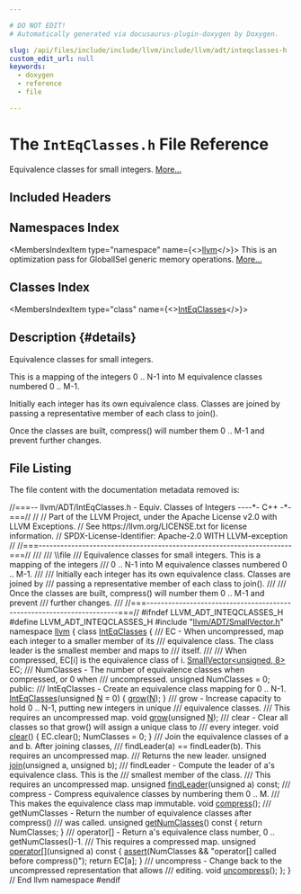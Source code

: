 ```yaml
---

# DO NOT EDIT!
# Automatically generated via docusaurus-plugin-doxygen by Doxygen.

slug: /api/files/include/include/llvm/include/llvm/adt/inteqclasses-h
custom_edit_url: null
keywords:
  - doxygen
  - reference
  - file

---
```





# The `IntEqClasses.h` File Reference

<DoxygenPage pluginConfig={pluginConfig}>

Equivalence classes for small integers. <a href="#details">More...</a>

## Included Headers

<IncludesList>
<IncludesListItem
  filePath="llvm/ADT/SmallVector.h"
  permalink="/docs/api/files/include/include/llvm/include/llvm/adt/smallvector-h"
  isLocal="true" />
</IncludesList>

## Namespaces Index

<MembersIndex>

<MembersIndexItem
  type="namespace"
  name={<><a href="/docs/api/namespaces/llvm">llvm</a></>}>
This is an optimization pass for GlobalISel generic memory operations. <a href="/docs/api/namespaces/llvm/#details">More...</a>
</MembersIndexItem>

</MembersIndex>

## Classes Index

<MembersIndex>

<MembersIndexItem
  type="class"
  name={<><a href="/docs/api/classes/llvm/inteqclasses">IntEqClasses</a></>}>
</MembersIndexItem>

</MembersIndex>

## Description {#details}

Equivalence classes for small integers.

This is a mapping of the integers 0 .. N-1 into M equivalence classes numbered 0 .. M-1.

Initially each integer has its own equivalence class. Classes are joined by passing a representative member of each class to join().

Once the classes are built, compress() will number them 0 .. M-1 and prevent further changes.

## File Listing

The file content with the documentation metadata removed is:

<ProgramListing>

<Link id="l00001" /><CodeLine lineNumber="1"><span class="doxyHighlightComment">//===-- llvm/ADT/IntEqClasses.h - Equiv. Classes of Integers ----&#42;- C++ -&#42;-===//</span></CodeLine>
<Link id="l00002" /><CodeLine lineNumber="2"><span class="doxyHighlightComment">//</span></CodeLine>
<Link id="l00003" /><CodeLine lineNumber="3"><span class="doxyHighlightComment">// Part of the LLVM Project, under the Apache License v2.0 with LLVM Exceptions.</span></CodeLine>
<Link id="l00004" /><CodeLine lineNumber="4"><span class="doxyHighlightComment">// See https://llvm.org/LICENSE.txt for license information.</span></CodeLine>
<Link id="l00005" /><CodeLine lineNumber="5"><span class="doxyHighlightComment">// SPDX-License-Identifier: Apache-2.0 WITH LLVM-exception</span></CodeLine>
<Link id="l00006" /><CodeLine lineNumber="6"><span class="doxyHighlightComment">//</span></CodeLine>
<Link id="l00007" /><CodeLine lineNumber="7"><span class="doxyHighlightComment">//===----------------------------------------------------------------------===//</span></CodeLine>
<Link id="l00008" /><CodeLine lineNumber="8"><span class="doxyHighlightComment">///</span></CodeLine>
<Link id="l00009" /><CodeLine lineNumber="9"><span class="doxyHighlightComment">/// \\file</span></CodeLine>
<Link id="l00010" /><CodeLine lineNumber="10"><span class="doxyHighlightComment">/// Equivalence classes for small integers. This is a mapping of the integers</span></CodeLine>
<Link id="l00011" /><CodeLine lineNumber="11"><span class="doxyHighlightComment">/// 0 .. N-1 into M equivalence classes numbered 0 .. M-1.</span></CodeLine>
<Link id="l00012" /><CodeLine lineNumber="12"><span class="doxyHighlightComment">///</span></CodeLine>
<Link id="l00013" /><CodeLine lineNumber="13"><span class="doxyHighlightComment">/// Initially each integer has its own equivalence class. Classes are joined by</span></CodeLine>
<Link id="l00014" /><CodeLine lineNumber="14"><span class="doxyHighlightComment">/// passing a representative member of each class to join().</span></CodeLine>
<Link id="l00015" /><CodeLine lineNumber="15"><span class="doxyHighlightComment">///</span></CodeLine>
<Link id="l00016" /><CodeLine lineNumber="16"><span class="doxyHighlightComment">/// Once the classes are built, compress() will number them 0 .. M-1 and prevent</span></CodeLine>
<Link id="l00017" /><CodeLine lineNumber="17"><span class="doxyHighlightComment">/// further changes.</span></CodeLine>
<Link id="l00018" /><CodeLine lineNumber="18"><span class="doxyHighlightComment">///</span></CodeLine>
<Link id="l00019" /><CodeLine lineNumber="19"><span class="doxyHighlightComment">//===----------------------------------------------------------------------===//</span></CodeLine>
<Link id="l00020" /><CodeLine lineNumber="20"></CodeLine>
<Link id="l00021" /><CodeLine lineNumber="21"><span class="doxyHighlightPreprocessor">#ifndef LLVM&#95;ADT&#95;INTEQCLASSES&#95;H</span></CodeLine>
<Link id="l00022" /><CodeLine lineNumber="22"><span class="doxyHighlightPreprocessor">#define LLVM&#95;ADT&#95;INTEQCLASSES&#95;H</span></CodeLine>
<Link id="l00023" /><CodeLine lineNumber="23"></CodeLine>
<Link id="l00024" /><CodeLine lineNumber="24"><span class="doxyHighlightPreprocessor">#include &quot;<a href="/docs/api/files/include/include/llvm/include/llvm/adt/smallvector-h">llvm/ADT/SmallVector.h</a>&quot;</span></CodeLine>
<Link id="l00025" /><CodeLine lineNumber="25"></CodeLine>
<Link id="l00026" /><CodeLine lineNumber="26"><span class="doxyHighlightKeyword">namespace </span><span class="doxyHighlight"><a href="/docs/api/namespaces/llvm">llvm</a> &#123;</span></CodeLine>
<Link id="l00027" /><CodeLine lineNumber="27"></CodeLine>
<Link id="l00028" /><CodeLine lineNumber="28" lineLink="/docs/api/classes/llvm/inteqclasses"><span class="doxyHighlightKeyword">class </span><span class="doxyHighlight"><a href="/docs/api/classes/llvm/inteqclasses/#a4b2302054a7bd53a46f7923854f45385">IntEqClasses</a> &#123;</span></CodeLine>
<Link id="l00029" /><CodeLine lineNumber="29"><span class="doxyHighlightComment">  /// EC - When uncompressed, map each integer to a smaller member of its</span></CodeLine>
<Link id="l00030" /><CodeLine lineNumber="30"><span class="doxyHighlightComment">  /// equivalence class. The class leader is the smallest member and maps to</span></CodeLine>
<Link id="l00031" /><CodeLine lineNumber="31"><span class="doxyHighlightComment">  /// itself.</span></CodeLine>
<Link id="l00032" /><CodeLine lineNumber="32"><span class="doxyHighlightComment">  ///</span></CodeLine>
<Link id="l00033" /><CodeLine lineNumber="33"><span class="doxyHighlightComment">  /// When compressed, EC&#91;i&#93; is the equivalence class of i.</span></CodeLine>
<Link id="l00034" /><CodeLine lineNumber="34"><span class="doxyHighlight">  <a href="/docs/api/classes/llvm/smallvector">SmallVector&lt;unsigned, 8&gt;</a> EC;</span></CodeLine>
<Link id="l00035" /><CodeLine lineNumber="35"></CodeLine>
<Link id="l00036" /><CodeLine lineNumber="36"><span class="doxyHighlightComment">  /// NumClasses - The number of equivalence classes when compressed, or 0 when</span></CodeLine>
<Link id="l00037" /><CodeLine lineNumber="37"><span class="doxyHighlightComment">  /// uncompressed.</span></CodeLine>
<Link id="l00038" /><CodeLine lineNumber="38"><span class="doxyHighlight">  </span><span class="doxyHighlightKeywordType">unsigned</span><span class="doxyHighlight"> NumClasses = 0;</span></CodeLine>
<Link id="l00039" /><CodeLine lineNumber="39"></CodeLine>
<Link id="l00040" /><CodeLine lineNumber="40"><span class="doxyHighlightKeyword">public</span><span class="doxyHighlight">:</span></CodeLine>
<Link id="l00041" /><CodeLine lineNumber="41"><span class="doxyHighlightComment">  /// IntEqClasses - Create an equivalence class mapping for 0 .. N-1.</span></CodeLine>
<Link id="l00042" /><CodeLine lineNumber="42" lineLink="/docs/api/classes/llvm/inteqclasses/#a4b2302054a7bd53a46f7923854f45385"><span class="doxyHighlight">  <a href="/docs/api/classes/llvm/inteqclasses/#a4b2302054a7bd53a46f7923854f45385">IntEqClasses</a>(</span><span class="doxyHighlightKeywordType">unsigned</span><span class="doxyHighlight"> <a href="/docs/api/files/lib/lib/support/regcomp-c/#a0240ac851181b84ac374872dc5434ee4">N</a> = 0) &#123; <a href="/docs/api/classes/llvm/inteqclasses/#ae3fe12ef47c5acce81d60daf8155c52d">grow</a>(<a href="/docs/api/files/lib/lib/support/regcomp-c/#a0240ac851181b84ac374872dc5434ee4">N</a>); &#125;</span></CodeLine>
<Link id="l00043" /><CodeLine lineNumber="43"></CodeLine>
<Link id="l00044" /><CodeLine lineNumber="44"><span class="doxyHighlightComment">  /// grow - Increase capacity to hold 0 .. N-1, putting new integers in unique</span></CodeLine>
<Link id="l00045" /><CodeLine lineNumber="45"><span class="doxyHighlightComment">  /// equivalence classes.</span></CodeLine>
<Link id="l00046" /><CodeLine lineNumber="46"><span class="doxyHighlightComment">  /// This requires an uncompressed map.</span></CodeLine>
<Link id="l00047" /><CodeLine lineNumber="47"><span class="doxyHighlight">  </span><span class="doxyHighlightKeywordType">void</span><span class="doxyHighlight"> <a href="/docs/api/classes/llvm/inteqclasses/#ae3fe12ef47c5acce81d60daf8155c52d">grow</a>(</span><span class="doxyHighlightKeywordType">unsigned</span><span class="doxyHighlight"> <a href="/docs/api/files/lib/lib/support/regcomp-c/#a0240ac851181b84ac374872dc5434ee4">N</a>);</span></CodeLine>
<Link id="l00048" /><CodeLine lineNumber="48"></CodeLine>
<Link id="l00049" /><CodeLine lineNumber="49"><span class="doxyHighlightComment">  /// clear - Clear all classes so that grow() will assign a unique class to</span></CodeLine>
<Link id="l00050" /><CodeLine lineNumber="50"><span class="doxyHighlightComment">  /// every integer.</span></CodeLine>
<Link id="l00051" /><CodeLine lineNumber="51" lineLink="/docs/api/classes/llvm/inteqclasses/#a7739f5d900588e36f960e62d154a0464"><span class="doxyHighlight">  </span><span class="doxyHighlightKeywordType">void</span><span class="doxyHighlight"> <a href="/docs/api/classes/llvm/inteqclasses/#a7739f5d900588e36f960e62d154a0464">clear</a>() &#123;</span></CodeLine>
<Link id="l00052" /><CodeLine lineNumber="52"><span class="doxyHighlight">    EC.clear();</span></CodeLine>
<Link id="l00053" /><CodeLine lineNumber="53"><span class="doxyHighlight">    NumClasses = 0;</span></CodeLine>
<Link id="l00054" /><CodeLine lineNumber="54"><span class="doxyHighlight">  &#125;</span></CodeLine>
<Link id="l00055" /><CodeLine lineNumber="55"></CodeLine>
<Link id="l00056" /><CodeLine lineNumber="56"><span class="doxyHighlightComment">  /// Join the equivalence classes of a and b. After joining classes,</span></CodeLine>
<Link id="l00057" /><CodeLine lineNumber="57"><span class="doxyHighlightComment">  /// findLeader(a) == findLeader(b). This requires an uncompressed map.</span></CodeLine>
<Link id="l00058" /><CodeLine lineNumber="58"><span class="doxyHighlightComment">  /// Returns the new leader.</span></CodeLine>
<Link id="l00059" /><CodeLine lineNumber="59"><span class="doxyHighlight">  </span><span class="doxyHighlightKeywordType">unsigned</span><span class="doxyHighlight"> <a href="/docs/api/classes/llvm/inteqclasses/#aa8502985b2f18ef8fb6edc0cecfb5f95">join</a>(</span><span class="doxyHighlightKeywordType">unsigned</span><span class="doxyHighlight"> a, </span><span class="doxyHighlightKeywordType">unsigned</span><span class="doxyHighlight"> b);</span></CodeLine>
<Link id="l00060" /><CodeLine lineNumber="60"></CodeLine>
<Link id="l00061" /><CodeLine lineNumber="61"><span class="doxyHighlightComment">  /// findLeader - Compute the leader of a&#39;s equivalence class. This is the</span></CodeLine>
<Link id="l00062" /><CodeLine lineNumber="62"><span class="doxyHighlightComment">  /// smallest member of the class.</span></CodeLine>
<Link id="l00063" /><CodeLine lineNumber="63"><span class="doxyHighlightComment">  /// This requires an uncompressed map.</span></CodeLine>
<Link id="l00064" /><CodeLine lineNumber="64"><span class="doxyHighlight">  </span><span class="doxyHighlightKeywordType">unsigned</span><span class="doxyHighlight"> <a href="/docs/api/classes/llvm/inteqclasses/#a1a57c4899aec61909b2b109a1ad32ae7">findLeader</a>(</span><span class="doxyHighlightKeywordType">unsigned</span><span class="doxyHighlight"> a) </span><span class="doxyHighlightKeyword">const</span><span class="doxyHighlight">;</span></CodeLine>
<Link id="l00065" /><CodeLine lineNumber="65"></CodeLine>
<Link id="l00066" /><CodeLine lineNumber="66"><span class="doxyHighlightComment">  /// compress - Compress equivalence classes by numbering them 0 .. M.</span></CodeLine>
<Link id="l00067" /><CodeLine lineNumber="67"><span class="doxyHighlightComment">  /// This makes the equivalence class map immutable.</span></CodeLine>
<Link id="l00068" /><CodeLine lineNumber="68"><span class="doxyHighlight">  </span><span class="doxyHighlightKeywordType">void</span><span class="doxyHighlight"> <a href="/docs/api/classes/llvm/inteqclasses/#a52302b3ea716b56df9a143784875ab6b">compress</a>();</span></CodeLine>
<Link id="l00069" /><CodeLine lineNumber="69"></CodeLine>
<Link id="l00070" /><CodeLine lineNumber="70"><span class="doxyHighlightComment">  /// getNumClasses - Return the number of equivalence classes after compress()</span></CodeLine>
<Link id="l00071" /><CodeLine lineNumber="71"><span class="doxyHighlightComment">  /// was called.</span></CodeLine>
<Link id="l00072" /><CodeLine lineNumber="72" lineLink="/docs/api/classes/llvm/inteqclasses/#a53b3223928efad025b9135e6e30aa206"><span class="doxyHighlight">  </span><span class="doxyHighlightKeywordType">unsigned</span><span class="doxyHighlight"> <a href="/docs/api/classes/llvm/inteqclasses/#a53b3223928efad025b9135e6e30aa206">getNumClasses</a>()</span><span class="doxyHighlightKeyword"> const </span><span class="doxyHighlight">&#123; </span><span class="doxyHighlightKeywordFlow">return</span><span class="doxyHighlight"> NumClasses; &#125;</span></CodeLine>
<Link id="l00073" /><CodeLine lineNumber="73"></CodeLine>
<Link id="l00074" /><CodeLine lineNumber="74"><span class="doxyHighlightComment">  /// operator&#91;&#93; - Return a&#39;s equivalence class number, 0 .. getNumClasses()-1.</span></CodeLine>
<Link id="l00075" /><CodeLine lineNumber="75"><span class="doxyHighlightComment">  /// This requires a compressed map.</span></CodeLine>
<Link id="l00076" /><CodeLine lineNumber="76" lineLink="/docs/api/classes/llvm/inteqclasses/#a903f8584fab0c611d428af30499515bb"><span class="doxyHighlight">  </span><span class="doxyHighlightKeywordType">unsigned</span><span class="doxyHighlight"> <a href="/docs/api/classes/llvm/inteqclasses/#a903f8584fab0c611d428af30499515bb">operator&#91;&#93;</a>(</span><span class="doxyHighlightKeywordType">unsigned</span><span class="doxyHighlight"> a)</span><span class="doxyHighlightKeyword"> const </span><span class="doxyHighlight">&#123;</span></CodeLine>
<Link id="l00077" /><CodeLine lineNumber="77"><span class="doxyHighlight">    <a href="/docs/api/files/lib/lib/target/lib/target/amdgpu/silowercontrolflow-cpp/#a4868c5d81c5ccc98c47aeab6244346a0">assert</a>(NumClasses &amp;&amp; </span><span class="doxyHighlightStringLiteral">&quot;operator&#91;&#93; called before compress()&quot;</span><span class="doxyHighlight">);</span></CodeLine>
<Link id="l00078" /><CodeLine lineNumber="78"><span class="doxyHighlight">    </span><span class="doxyHighlightKeywordFlow">return</span><span class="doxyHighlight"> EC&#91;a&#93;;</span></CodeLine>
<Link id="l00079" /><CodeLine lineNumber="79"><span class="doxyHighlight">  &#125;</span></CodeLine>
<Link id="l00080" /><CodeLine lineNumber="80"></CodeLine>
<Link id="l00081" /><CodeLine lineNumber="81"><span class="doxyHighlightComment">  /// uncompress - Change back to the uncompressed representation that allows</span></CodeLine>
<Link id="l00082" /><CodeLine lineNumber="82"><span class="doxyHighlightComment">  /// editing.</span></CodeLine>
<Link id="l00083" /><CodeLine lineNumber="83"><span class="doxyHighlight">  </span><span class="doxyHighlightKeywordType">void</span><span class="doxyHighlight"> <a href="/docs/api/classes/llvm/inteqclasses/#aa63616e3405270095cb5020333fe06b4">uncompress</a>();</span></CodeLine>
<Link id="l00084" /><CodeLine lineNumber="84"><span class="doxyHighlight">&#125;;</span></CodeLine>
<Link id="l00085" /><CodeLine lineNumber="85"></CodeLine>
<Link id="l00086" /><CodeLine lineNumber="86"><span class="doxyHighlight">&#125; </span><span class="doxyHighlightComment">// End llvm namespace</span></CodeLine>
<Link id="l00087" /><CodeLine lineNumber="87"></CodeLine>
<Link id="l00088" /><CodeLine lineNumber="88"><span class="doxyHighlightPreprocessor">#endif</span></CodeLine>

</ProgramListing>


</DoxygenPage>
